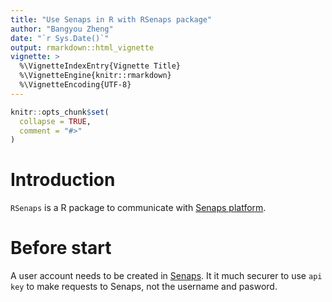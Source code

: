 ```yaml
---
title: "Use Senaps in R with RSenaps package"
author: "Bangyou Zheng"
date: "`r Sys.Date()`"
output: rmarkdown::html_vignette
vignette: >
  %\VignetteIndexEntry{Vignette Title}
  %\VignetteEngine{knitr::rmarkdown}
  %\VignetteEncoding{UTF-8}
---
```


```r
knitr::opts_chunk$set(
  collapse = TRUE,
  comment = "#>"
)
```

# Introduction

`RSenaps` is a R package to communicate with [Senaps platform](http://sensor-cloud.io). 

# Before start
A user account needs to be created in [Senaps](http://sensor-cloud.io). It it much securer to use `api key` to make requests to Senaps, not the username and pasword.


